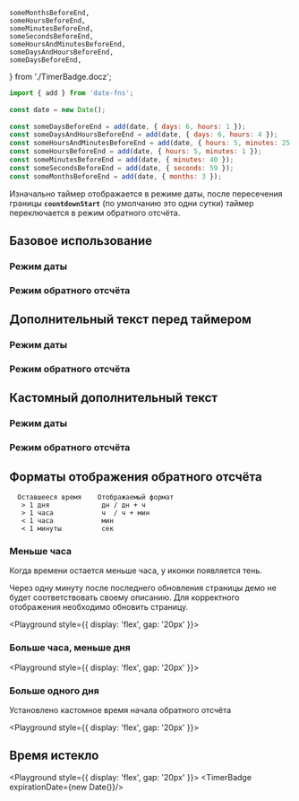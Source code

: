     someMonthsBeforeEnd, 
    someHoursBeforeEnd, 
    someMinutesBeforeEnd, 
    someSecondsBeforeEnd, 
    someHoursAndMinutesBeforeEnd,
    someDaysAndHoursBeforeEnd,
    someDaysBeforeEnd,
} from './TimerBadge.docz';

```javascript collapse=Демо-данные
import { add } from 'date-fns';
 
const date = new Date();
 
const someDaysBeforeEnd = add(date, { days: 6, hours: 1 });
const someDaysAndHoursBeforeEnd = add(date, { days: 6, hours: 4 });
const someHoursAndMinutesBeforeEnd = add(date, { hours: 5, minutes: 25 });
const someHoursBeforeEnd = add(date, { hours: 5, minutes: 1 });
const someMinutesBeforeEnd = add(date, { minutes: 40 });
const someSecondsBeforeEnd = add(date, { seconds: 59 });
const someMonthsBeforeEnd = add(date, { months: 3 });
```

Изначально таймер отображается в режиме даты, после пересечения границы **`countdownStart`** (по умолчанию это одни сутки) таймер переключается в режим обратного отсчёта.

## Базовое использование 

### Режим даты

<Playground>
    <TimerBadge expirationDate={someMonthsBeforeEnd} />
</Playground>

### Режим обратного отсчёта

<Playground>
    <TimerBadge expirationDate={someHoursBeforeEnd} />
</Playground>

## Дополнительный текст перед таймером

### Режим даты

<Playground>
    <TimerBadge expirationDate={someMonthsBeforeEnd} hasPrefix/>  
</Playground>

### Режим обратного отсчёта 

<Playground>
    <TimerBadge expirationDate={someHoursBeforeEnd} hasPrefix/>  
</Playground>

## Кастомный дополнительный текст 

### Режим даты

<Playground>
    <TimerBadge expirationDate={someMonthsBeforeEnd} hasPrefix expirationDateText="Действительно до"/>  
</Playground>

### Режим обратного отсчёта

<Playground>
    <TimerBadge expirationDate={someHoursBeforeEnd} hasPrefix countdownText="Срок действия истечёт через"/>  
</Playground>

## Форматы отображения обратного отсчёта

      Оставшееся время    Отображаемый формат 
       > 1 дня             дн / дн + ч       
       > 1 часа            ч  / ч + мин      
       < 1 часа            мин           
       < 1 минуты          сек          

### Меньше часа
Когда времени остается меньше часа, у иконки появляется тень.

Через одну минуту после последнего обновления страницы демо не будет соответствовать своему описанию. Для корректного отображения необходимо обновить страницу. 

<Playground style={{ display: 'flex', gap: '20px' }}>
    <TimerBadge expirationDate={someMinutesBeforeEnd} hasPrefix countdownText="Осталось несколько минут:"/>
    <TimerBadge expirationDate={someSecondsBeforeEnd} hasPrefix countdownText="Осталось несколько секунд:"/>  
</Playground>

### Больше часа, меньше дня

<Playground style={{ display: 'flex', gap: '20px' }}>
    <TimerBadge expirationDate={someHoursBeforeEnd} hasPrefix countdownText="Осталось несколько часов:"/>
    <TimerBadge expirationDate={someHoursAndMinutesBeforeEnd} hasPrefix countdownText="Осталось меньше суток:"/>  
</Playground>

### Больше одного дня
Установлено кастомное время начала обратного отсчёта

<Playground style={{ display: 'flex', gap: '20px' }}>
    <TimerBadge countdownStart={604800} expirationDate={someDaysBeforeEnd} hasPrefix countdownText="Осталось несколько дней:"/>
    <TimerBadge countdownStart={604800} expirationDate={someDaysAndHoursBeforeEnd} hasPrefix countdownText="Осталось меньше недели:"/>  
</Playground>

## Время истекло

<Playground style={{ display: 'flex', gap: '20px' }}>
    <TimerBadge expirationDate={new Date()}/>
</Playground>
